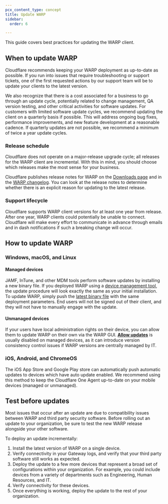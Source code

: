 ```yaml
---
pcx_content_type: concept
title: Update WARP
sidebar:
  order: 6

---
```


This guide covers best practices for updating the WARP client.

## When to update WARP

Cloudflare recommends keeping your WARP deployment as up-to-date as possible. If you run into issues that require troubleshooting or support tickets, one of the first requested actions by our support team will be to update your clients to the latest version.

We also recognize that there is a cost associated for a business to go through an update cycle, potentially related to change management, QA version testing, and other critical activities for software updates. For customers with limited software update cycles, we recommend updating the client on a quarterly basis if possible. This will address ongoing bug fixes, performance improvements, and new feature development at a reasonable cadence. If quarterly updates are not possible, we recommend a minimum of twice a year update cycles.

### Release schedule

Cloudflare does not operate on a major-release upgrade cycle; all releases for the WARP client are incremental. With this in mind, you should choose which releases make the most sense for your business.

Cloudflare publishes release notes for WARP on the [Downloads page](/cloudflare-one/connections/connect-devices/warp/download-warp/) and in the [WARP changelog](/cloudflare-one/changelog/warp/). You can look at the release notes to determine whether there is an explicit reason for updating to the latest release.

### Support lifecycle

Cloudflare supports WARP client versions for at least one year from release. After one year, WARP clients could potentially be unable to connect. Cloudflare will make every effort to communicate in advance through emails and in dash notifications if such a breaking change will occur.

## How to update WARP

### Windows, macOS, and Linux

#### Managed devices

JAMF, InTune, and other MDM tools perform software updates by installing a new binary file. If you deployed WARP using a [device management tool](/cloudflare-one/connections/connect-devices/warp/deployment/mdm-deployment/), the update procedure will look exactly the same as your initial installation. To update WARP, simply push the [latest binary file](/cloudflare-one/connections/connect-devices/warp/download-warp/) with the same deployment parameters. End users will not be signed out of their client, and they will not have to manually engage with the update.

#### Unmanaged devices

If your users have local administration rights on their device, you can allow them to update WARP on their own via the WARP GUI. [**Allow updates**](/cloudflare-one/connections/connect-devices/warp/configure-warp/warp-settings/#allow-updates) is usually disabled on managed devices, as it can introduce version consistency control issues if WARP versions are centrally managed by IT.

### iOS, Android, and ChromeOS

The iOS App Store and Google Play store can automatically push automatic updates to devices which have auto update enabled. We recommend using this method to keep the Cloudflare One Agent up-to-date on your mobile devices (managed or unmanaged).

## Test before updates

Most issues that occur after an update are due to compatibility issues between WARP and third party security software. Before rolling out an update to your organization, be sure to test the new WARP release alongside your other software.

To deploy an update incrementally:

1. Install the latest version of WARP on a single device.
2. Verify connectivity in your Gateway logs, and verify that your third party software still works as expected.
3. Deploy the update to a few more devices that represent a broad set of configurations within your organization. For example, you could include devices from a variety of departments such as Engineering, Human Resources, and IT.
4. Verify connectivity for these devices.
5. Once everything is working, deploy the update to the rest of your organization.
